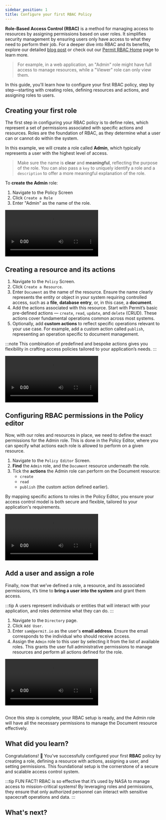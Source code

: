 ```yaml
---
sidebar_position: 1
title: Configure your first RBAC Policy
---
```


**Role-Based Access Control (RBAC)** is a method for managing access to resources by assigning permissions based on user
roles. It simplifies security management by ensuring users only have access to what they need to perform their job. For a
deeper dive into RBAC and its benefits, explore our detailed [blog post](https://www.permit.io/blog/what-is-rbac) or check out our
[Permit RBAC Home](https://www.permit.io/rbac) page to learn more.



> For example, in a web application, an "Admin" role might have full access to manage resources, while a "Viewer" role can
> only view them.

In this guide, you'll learn how to configure your first RBAC policy, step by step—starting with creating roles, defining
resources and actions, and assigning roles to users.

## Creating your first role

The first step in configuring your RBAC policy is to define roles, which represent a set of permissions associated with
specific actions and resources. Roles are the foundation of RBAC, as they determine what a user can or cannot do within
the system.

In this example, we will create a role called **Admin**, which typically represents a user with the highest level of access.

> Make sure the name is **clear** and **meaningful**, reflecting the purpose of the role.
> You can also pass a `key` to uniquely identify a role and a `description` to offer a more meaningful explanation of the role.

To **create the Admin** role:

1. Navigate to the Policy Screen
2. Click `Create a Role`
3. Enter "Admin" as the name of the role.

<video controls autoPlay loop>
  <source src={createRole} />
</video>

## Creating a resource and its actions

1. Navigate to the `Policy` Screen.
2. Click `Create a Resource`.
3. Enter `Document` as the name of the resource. Ensure the name clearly represents the entity or object in your system requiring
   controlled access, such as a **file**, **database entry**, or, in this case, a **document**.
4. Add the actions associated with this resource. Start with Permit’s basic pre-defined actions — `create`, `read`, `update`, and `delete`
   (CRUD). These actions cover fundamental operations common across most systems.
5. Optionally, add **custom actions** to reflect specific operations relevant to your use case. For example, add a custom action called
   `publish`, representing an operation specific to document management.

:::note
This combination of predefined and bespoke actions gives you flexibility in crafting access policies tailored to
your application’s needs.
:::

<video controls autoPlay loop>
  <source src={createResource} />
</video>

## Configuring RBAC permissions in the Policy editor

Now, with our roles and resources in place, we need to define the exact permissions for the Admin role.
This is done in the Policy Editor, where you can specify what actions each role is allowed to perform on a given resource.

1. Navigate to the `Policy Editor` Screen.
2. **Find** the `Admin` role, and the `Document` resource underneath the role.
3. Tick the **actions** the Admin role can perform on the Document resource:
   - `create`
   - `read`
   - `publish` (the custom action defined earlier).

By mapping specific actions to roles in the Policy Editor, you ensure your access control model is both secure and flexible, tailored
to your application's requirements.

<video controls autoPlay loop>
  <source src={checkPolicies} />
</video>

## Add a user and assign a role

Finally, now that we’ve defined a role, a resource, and its associated permissions, it’s time to **bring a user into the system** and
grant them access.

:::tip
A users represent individuals or entities that will interact with your application, and roles determine
what they can do.
:::

1. Navigate to the `Directory` page.
2. Click `Add User`.
3. Enter `sam@permit.io` as the user's **email address**. Ensure the email corresponds to the individual who should receive access.
4. Assign the `Admin` role to this user by selecting it from the list of available roles. This grants the user full administrative
   permissions to manage resources and perform all actions defined for the role.

<video controls autoPlay loop>
  <source src={createUser} />
</video>

<br />
<br />

Once this step is complete, your RBAC setup is ready, and the Admin role will have all the necessary permissions to
manage the Document resource effectively.

## What did you learn?

Congratulations! 🎉 You’ve successfully configured your first **RBAC** policy by creating a role, defining a resource with
actions, assigning a user, and setting permissions. This foundational setup is the cornerstone of a secure and scalable
access control system.

:::tip FUN FACT!
RBAC is so effective that it’s used by NASA to manage access to mission-critical systems! By leveraging roles and
permissions, they ensure that only authorized personnel can interact with sensitive spacecraft operations and data.
:::

<WhatsNext progress={20} customText="First step done! Let's learn about the Permit SDK." />

## What's next?
